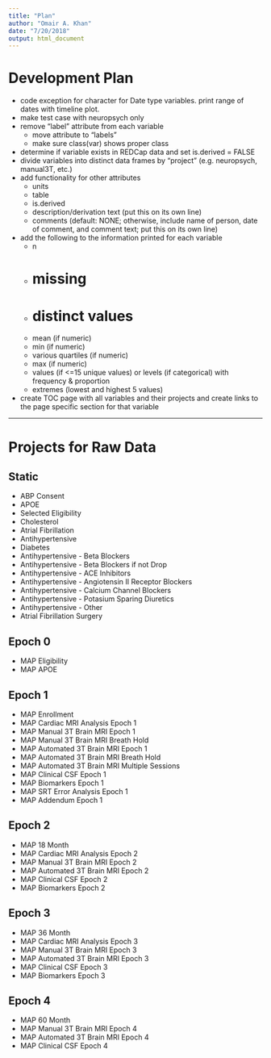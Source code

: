```yaml
---
title: "Plan"
author: "Omair A. Khan"
date: "7/20/2018"
output: html_document
---
```


# Development Plan

- code exception for character for Date type variables. print range of dates with timeline plot.
- make test case with neuropsych only
- remove "label" attribute from each variable
    + move attribute to "labels"
    + make sure class(var) shows proper class
- determine if variable exists in REDCap data and set is.derived = FALSE
- divide variables into distinct data frames by "project" (e.g. neuropsych, manual3T, etc.)
- add functionality for other attributes
    + units
    + table
    + is.derived
    + description/derivation text (put this on its own line)
    + comments (default: NONE; otherwise, include name of person, date of comment, and comment text; put this on its own line)
- add the following to the information printed for each variable
    + n
    + # missing
    + # distinct values
    + mean (if numeric)
    + min (if numeric)
    + various quartiles (if numeric)
    + max (if numeric)
    + values (if <=15 unique values) or levels (if categorical) with frequency & proportion
    + extremes (lowest and highest 5 values)
- create TOC page with all variables and their projects and create links to the page specific section for that variable

***

# Projects for Raw Data

## Static

- ABP Consent 
- APOE 
- Selected Eligibility 
- Cholesterol
- Atrial Fibrillation
- Antihypertensive
- Diabetes
- Antihypertensive - Beta Blockers
- Antihypertensive - Beta Blockers if not Drop
- Antihypertensive - ACE Inhibitors
- Antihypertensive - Angiotensin II Receptor Blockers
- Antihypertensive - Calcium Channel Blockers
- Antihypertensive - Potasium Sparing Diuretics
- Antihypertensive - Other
- Atrial Fibrillation Surgery

## Epoch 0

- MAP Eligibility
- MAP APOE

## Epoch 1
    
- MAP Enrollment
- MAP Cardiac MRI Analysis Epoch 1
- MAP Manual 3T Brain MRI Epoch 1
- MAP Manual 3T Brain MRI Breath Hold
- MAP Automated 3T Brain MRI Epoch 1
- MAP Automated 3T Brain MRI Breath Hold
- MAP Automated 3T Brain MRI Multiple Sessions
- MAP Clinical CSF Epoch 1
- MAP Biomarkers Epoch 1
- MAP SRT Error Analysis Epoch 1
- MAP Addendum Epoch 1

## Epoch 2

- MAP 18 Month
- MAP Cardiac MRI Analysis Epoch 2
- MAP Manual 3T Brain MRI Epoch 2
- MAP Automated 3T Brain MRI Epoch 2
- MAP Clinical CSF Epoch 2
- MAP Biomarkers Epoch 2

## Epoch 3

- MAP 36 Month 
- MAP Cardiac MRI Analysis Epoch 3
- MAP Manual 3T Brain MRI Epoch 3
- MAP Automated 3T Brain MRI Epoch 3
- MAP Clinical CSF Epoch 3
- MAP Biomarkers Epoch 3

## Epoch 4

- MAP 60 Month 
- MAP Manual 3T Brain MRI Epoch 4
- MAP Automated 3T Brain MRI Epoch 4
- MAP Clinical CSF Epoch 4

